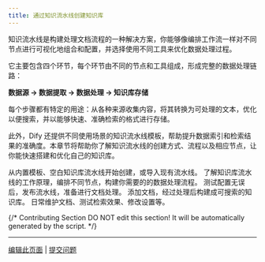 ```yaml
---
title: 通过知识流水线创建知识库
---
```


知识流水线是构建处理文档流程的一种解决方案，你能够像编排工作流一样对不同节点进行可视化地组合和配置，并选择使用不同工具来优化数据处理过程。

它主要包含四个环节，每个环节由不同的节点和工具组成，形成完整的数据处理链路：

**数据源 → 数据提取 → 数据处理 → 知识库存储**

每个步骤都有特定的用途：从各种来源收集内容，将其转换为可处理的文本，优化以便搜索，并以能够快速、准确检索的格式进行存储。

此外，Dify 还提供不同使用场景的知识流水线模板，帮助提升数据索引和检索结果的准确度。本章节将帮助你了解知识流水线的创建方式、流程以及相应节点，让你能快速搭建和优化自己的知识库。

<Steps>
  <Step>
    <Card title="步骤一：创建知识流水线" horizontal href="./create-knowledge-pipeline">
      从内置模板、空白知识库流水线开始创建，或导入现有流水线。
    </Card>
  </Step>
  <Step>
    <Card title="步骤二： 编排知识流水线" horizontal href="./knowledge-pipeline-orchestration">
      了解知识库流水线的工作原理，编排不同节点，构建你需要的的数据处理流程。
    </Card>
  </Step>
  <Step>
    <Card title="步骤三：发布知识流水线" horizontal href="./publish-knowledge-pipeline">
      测试配置无误后，发布流水线，准备进行文档处理。
    </Card>
  </Step>
  <Step>
    <Card title="步骤四：上传文件" horizontal href="./upload-files">
      添加文档，经过处理后构建成可搜索的知识库。
    </Card>
  </Step>
  <Step>
    <Card title="步骤五：管理和使用知识库" horizontal href="./manage-knowledge-base">
      日常维护文档、测试检索效果、修改设置等。
    </Card>
  </Step>
</Steps>

{/*
Contributing Section
DO NOT edit this section!
It will be automatically generated by the script.
*/}

---

[编辑此页面](https://github.com/langgenius/dify-docs/edit/main/zh-hans/guides/knowledge-base/knowledge-pipeline/readme.mdx) | [提交问题](https://github.com/langgenius/dify-docs/issues/new?template=docs.yml)

